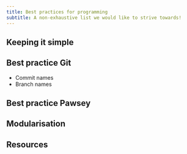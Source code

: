 ```yaml
---
title: Best practices for programming
subtitle: A non-exhaustive list we would like to strive towards!
---
```


## Keeping it simple

## Best practice Git

- Commit names
- Branch names

## Best practice Pawsey

## Modularisation

## Resources

